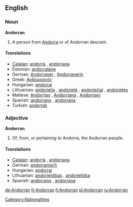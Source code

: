 {{see|andorran}}
==English==

===Noun===
'''Andorran'''

# A person from [[Andorra]] or of Andorran descent.

====Translations====
* [[Catalan]]: [[andorrà]] {{m}}, [[andorrana]] {{f}}
* Estonian: [[andorralane]]
* German: [[Andorraner]] {{m}}, [[Andorranerin]] {{f}}
* Greek: [[Ανδορρανός]]
* Hungarian: [[andorrai]]
* Lithuanian: [[andorietis]] {{m}}, [[andorietė]] {{f}}, [[andoriečiai]] {{m|p}}, [[andorietės]] {{f|p}}
* Maltese: [[Andorrjan]] {{m}}, [[Andorrjana]] {{f}}, [[Andorrjani]] {{p}}
* Spanish: [[andorrano]] {{m}}, [[andorrana]] {{f}}
* Turkish: [[andorralı]]

===Adjective===
'''Andorran'''

# Of, from, or pertaining to Andorra, the Andorran people.

====Translations====
* [[Catalan]]: [[andorrà]] {{m}}, [[andorrana]] {{f}}
* German: [[andorranisch]]
* Hungarian: [[andorrai]]
* Lithuanian: [[andorietiškas]] {{m}}, [[andorietiška]] {{f}}
* Spanish: [[andorrano]] {{m}}, [[andorrana]] {{f}}

[[Category:Nationalities]]

[[de:Andorran]]
[[fr:Andorran]]
[[lt:Andorran]]
[[pl:Andorran]]
[[ru:Andorran]]
